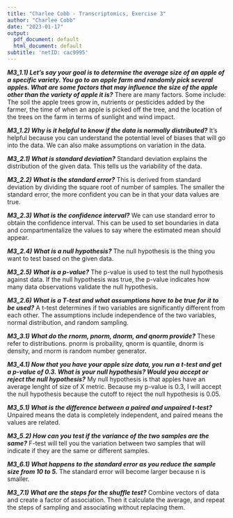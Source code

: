 ---
title: "Charlee Cobb - Transcriptomics, Exercise 3"
author: "Charlee Cobb"
date: "2023-01-17"
output:
  pdf_document: default
  html_document: default
subtitle: 'netID: cac9995'
---
***M3_1.1) Let’s say your goal is to determine the average size of an apple of a specific variety. You go to an apple farm and randomly pick several apples. What are some factors that may influence the size of the apple other than the variety of apple it is?***
There are many factors. Some include: The soil the apple trees grow in, nutrients 
or pesticides added by the farmer, the time of when an apple is picked off the 
tree, and the location of the trees on the farm in terms of sunlight and wind 
impact.

***M3_1.2) Why is it helpful to know if the data is normally distributed?***
It's helpful because you can understand the potential level of biases that will 
go into the data. We can also make assumptions on variation in the data.

***M3_2.1) What is standard deviation?***
Standard deviation explains the distribution of the given data. This tells us
the variability of the data.

***M3_2.2) What is the standard error?***
This is derived from standard deviation by dividing the square root of number
of samples. The smaller the standard error, the more confident you can be in 
that your data values are true.

***M3_2.3) What is the confidence interval?***
We can use standard error to obtain the confidence interval. This can be used to
set boundaries in data and compartmentalize the values to say where the estimated
mean should appear. 

***M3_2.4) What is a null hypothesis?***
The null hypothesis is the thing you want to test based on the given data.

***M3_2.5) What is a p-value?***
The p-value is used to test the null hypothesis against data. If the null hypothesis
was true, the p-value indicates how many data observations validate the null
hypothesis.

***M3_2.6) What is a T-test and what assumptions have to be true for it to be used?***
A t-test determines if two variables are significantly different from each other.
The assumptions include independence of the two variables, normal distribution, and random sampling.

***M3_3.1) What do the rnorm, pnorm, dnorm, and qnorm provide?***
These refer to distributions. pnorm is probaility, qnorm is quantile, dnorm is density,
and rnorm is random number generator.

***M3_4.1) Now that you have your apple size data, you run a t-test and get a p-value of 0.3. What is your null hypothesis? Would you accept or reject the null hypothesis?***
My null hypothesis is that apples have an average lenght of size of X metric.
Because my p-value is 0.3, I will accept the null hypothesis because the cutoff 
to reject the null hypothesis is 0.05.

***M3_5.1) What is the difference between a paired and unpaired t-test?***
Unpaired means the data is completely independent, and paired means the values
are related.

***M3_5.2) How can you test if the variance of the two samples are the same?***
F-test will tell you the variation between two samples that will indicate if they
are the same or different samples.

***M3_6.1) What happens to the standard error as you reduce the sample size from 10 to 5.***
The standard error will become larger because n is smaller.

***M3_7.1) What are the steps for the shuffle test?***
Combine vectors of data and create a factor of association. Then it calculate the average,
and repeat the steps of sampling and associating without replacing them. 
